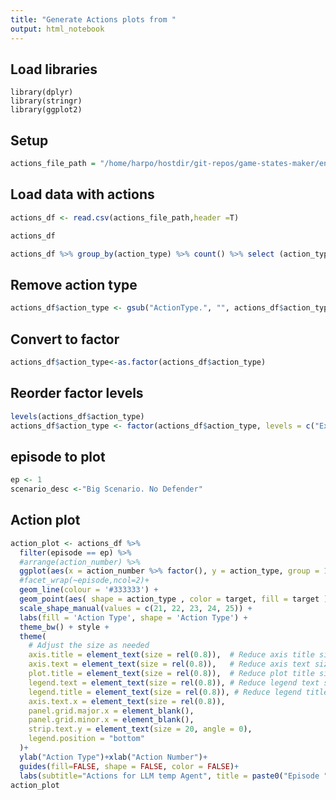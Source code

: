 ```yaml
---
title: "Generate Actions plots from "
output: html_notebook
---
```


## Load libraries
```{rinclude=F}
library(dplyr)
library(stringr)
library(ggplot2)
```

## Setup
```r
actions_file_path = "/home/harpo/hostdir/git-repos/game-states-maker/env/logs/netsec.log.csv"
```

## Load data with actions
```r
actions_df <- read.csv(actions_file_path,header =T)

actions_df
```

```r
actions_df %>% group_by(action_type) %>% count() %>% select (action_type)
```

## Remove action type
```r
actions_df$action_type <- gsub("ActionType.", "", actions_df$action_type)
```

## Convert to factor 
```r
actions_df$action_type<-as.factor(actions_df$action_type)
```

## Reorder factor levels
```r
levels(actions_df$action_type)
actions_df$action_type <- factor(actions_df$action_type, levels = c("ExfiltrateData",  "FindData", "ExploitService", "FindServices", "ScanNetwork"))
```

## episode to plot
```r
ep <- 1
scenario_desc <-"Big Scenario. No Defender"
```

## Action plot
```r
action_plot <- actions_df %>% 
  filter(episode == ep) %>%
  #arrange(action_number) %>%
  ggplot(aes(x = action_number %>% factor(), y = action_type, group = 1)) +  # Set group to a single value for all rows
  #facet_wrap(~episode,ncol=2)+
  geom_line(colour = '#333333') +
  geom_point(aes( shape = action_type , color = target, fill = target ), size = 3) +
  scale_shape_manual(values = c(21, 22, 23, 24, 25)) +
  labs(fill = 'Action Type', shape = 'Action Type') +
  theme_bw() + style +
  theme(
    # Adjust the size as needed
    axis.title = element_text(size = rel(0.8)),  # Reduce axis title size
    axis.text = element_text(size = rel(0.8)),   # Reduce axis text size
    plot.title = element_text(size = rel(0.8)),  # Reduce plot title size
    legend.text = element_text(size = rel(0.8)), # Reduce legend text size
    legend.title = element_text(size = rel(0.8)), # Reduce legend title size
    axis.text.x = element_text(size = rel(0.8)),
    panel.grid.major.x = element_blank(),
    panel.grid.minor.x = element_blank(),
    strip.text.y = element_text(size = 20, angle = 0),
    legend.position = "bottom"
  )+
  ylab("Action Type")+xlab("Action Number")+
  guides(fill=FALSE, shape = FALSE, color = FALSE)+
  labs(subtitle="Actions for LLM temp Agent", title = paste0("Episode ", ep,"\n",scenario_desc))
action_plot  
```

